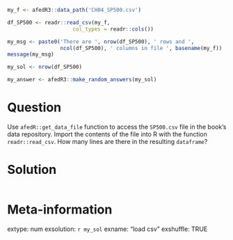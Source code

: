 ```r
my_f <- afedR3::data_path('CH04_SP500.csv')

df_SP500 <- readr::read_csv(my_f, 
                     col_types = readr::cols())

my_msg <- paste0('There are ', nrow(df_SP500), ' rows and ', 
                 ncol(df_SP500), ' columns in file ', basename(my_f))
message(my_msg)

my_sol <- nrow(df_SP500)
```

```r
my_answer <- afedR3::make_random_answers(my_sol)
```

Question
========

Use `afedR::get_data_file` function to access the `SP500.csv` file in the book's data repository. Import the contents of the file into R with the function `readr::read_csv`. How many lines are there in the resulting `dataframe`?


Solution
================

```r
```

Meta-information
================
extype: num
exsolution: `r my_sol`
exname: "load csv"
exshuffle: TRUE

